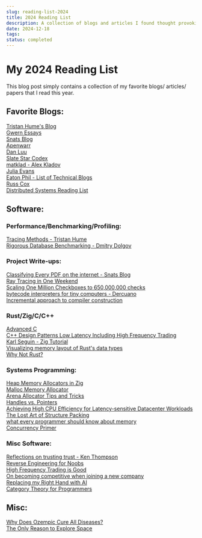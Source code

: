 ```yaml
---
slug: reading-list-2024
title: 2024 Reading List
description: A collection of blogs and articles I found thought provoking this year.
date: 2024-12-18
tags: 
status: completed
---
```

# My 2024 Reading List
This blog post simply contains a collection of my favorite blogs/ articles/ papers that I read this year.

## Favorite Blogs:
[Tristan Hume's Blog](https://thume.ca)\
[Gwern Essays](https://gwern.net/index)\
[Snats Blog](https://snats.xyz/pages/articles.html)\
[Apenwarr](https://apenwarr.ca/log/)\
[Dan Luu](https://danluu.com/)\
[Slate Star Codex](https://slatestarcodex.com/)\
[matklad - Alex Kladov](https://matklad.github.io/)\
[Julia Evans](https://jvns.ca/)\
[Eaton Phil - List of Technical Blogs](https://eatonphil.com/blogs.html)\
[Russ Cox](https://research.swtch.com/)\
[Distributed Systems Reading List](https://dancres.github.io/Pages/)


## Software:
### Performance/Benchmarking/Profiling:
[Tracing Methods - Tristan Hume](https://thume.ca/2023/12/02/tracing-methods/)\
[Rigorous Database Benchmarking - Dmitry Dolgov](https://erthalion.info/2023/12/29/statistics-and-benchmarking/)

### Project Write-ups:
[Classifying Every PDF on the internet - Snats Blog](https://snats.xyz/pages/articles/classifying_a_bunch_of_pdfs.html)\
[Ray Tracing in One Weekend](https://raytracing.github.io/books/RayTracingInOneWeekend.html#overview)\
[Scaling One Million Checkboxes to 650,000,000 checks](http://eieio.games/essays/scaling-one-million-checkboxes/)\
[bytecode interpreters for tiny computers - Dercuano](https://dercuano.github.io/notes/tiny-interpreters-for-microcontrollers.html)\
[Incremental approach to compiler construction](http://scheme2006.cs.uchicago.edu/11-ghuloum.pdf)

### Rust/Zig/C/C++
[Advanced C](https://youtube.com/playlist?list=PL71Y0EmrppR0KyZvQWj63040UEzKQU7n8&si=yo13WKyeEzFDyil9)\
[C++ Design Patterns Low Latency Including High Frequency  Trading](https://arxiv.org/pdf/2309.04259)\
[Karl Seguin - Zig Tutorial](https://www.openmymind.net/)\
[Visualizing memory layout of Rust's data types](https://youtu.be/7_o-YRxf_cc?si=N2tdXKVemVU8zl59)\
[Why Not Rust?](https://matklad.github.io/2020/09/20/why-not-rust.html)

### Systems Programming:
[Heap Memory Allocators in Zig](https://www.openmymind.net/learning_zig/heap_memory/#heap_memory)\
[Malloc Memory Allocator](https://gee.cs.oswego.edu/dl/html/malloc.html)\
[Arena Allocator Tips and Tricks](https://nullprogram.com/blog/2023/09/27/)\
[Handles vs. Pointers](https://floooh.github.io/2018/06/17/handles-vs-pointers.html)\
[Achieving High CPU Efficiency for Latency-sensitive Datacenter Workloads](https://www.usenix.org/conference/nsdi19/presentation/ousterhout)\
[The Lost Art of Structure Packing](http://www.catb.org/esr/structure-packing/)\
[what every programmer should know about memory](https://people.freebsd.org/~lstewart/articles/cpumemory.pdf)\
[Concurrency Primer](https://assets.bitbashing.io/papers/concurrency-primer.pdf)

### Misc Software:
[Reflections on trusting trust - Ken Thompson](https://www.cs.cmu.edu/~rdriley/487/papers/Thompson_1984_ReflectionsonTrustingTrust.pdf)\
[Reverse Engineering for Noobs](https://x86re.com/)\
[High Frequency Trading is Good](https://www.cremieux.xyz/p/high-frequency-trading-is-good)\
[On becoming competitive when joining a new company](https://ludwigabap.bearblog.dev/on-becoming-competitive-when-joining-a-new-company/)\
[Replacing my Right Hand with AI](https://erikschluntz.com/software/2024/07/30/code-with-ai.html)\
[Category Theory for Programmers](https://bartoszmilewski.com/2014/10/28/category-theory-for-programmers-the-preface/)

## Misc:
[Why Does Ozempic Cure All Diseases?](https://www.astralcodexten.com/p/why-does-ozempic-cure-all-diseases?publication_id=89120&utm_campaign=email-post-title&r=3l29m&utm_medium=email)\
[The Only Reason to Explore Space](https://www.palladiummag.com/2023/08/16/the-only-reason-to-explore-space/)
